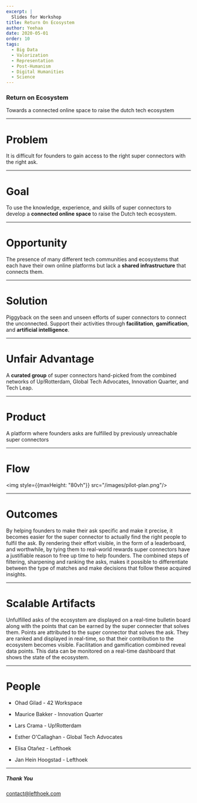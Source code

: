 ```yaml
---
excerpt: |
  Slides for Workshop
title: Return On Ecosystem
author: Yeehaa
date: 2020-05-01
order: 10
tags: 
  - Big Data
  - Valorization
  - Representation
  - Post-Humanism
  - Digital Humanities
  - Science
---
```



<Cover>

### Return on Ecosystem

Towards a connected online space to raise the dutch tech ecosystem

</Cover>

---

<Basic>

# Problem

It is difficult for founders to gain access to the right super connectors with
the right ask.

</Basic>

---

<Basic>

# Goal

To use the knowledge, experience, and skills of super connectors to develop a
**connected online space** to raise the Dutch tech ecosystem.

</Basic>

---

<Basic>

# Opportunity

The presence of many different tech communities and ecosystems that each have
their own online platforms but lack a **shared infrastructure** that connects
them.

</Basic>

---

<Basic>

# Solution

Piggyback on the seen and unseen efforts of super connectors to connect the
unconnected. Support their activities through **facilitation**, **gamification**, and
**artificial intelligence**.

</Basic>

---


<Basic>

# Unfair Advantage

A **curated group** of super connectors hand-picked from the combined networks
of Up!Rotterdam, Global Tech Advocates, Innovation Quarter, and Tech Leap.

</Basic>

---

<Basic>

# Product

A platform where founders asks are fulfilled by previously unreachable super
connectors

</Basic>

---

<Basic variant="midnight">

# Flow

<img style={{maxHeight: "80vh"}} src="/images/pilot-plan.png"/>

</Basic>

---

<Icons>

# Outcomes

<SellingPoint iconName="HighFive" title="Fulfilled Asks">
By helping founders to make their ask specific and make it precise, it becomes
easier for the super connector to actually find the right people to fulfil the
ask.
</SellingPoint>


<SellingPoint iconName="SwordAndShield" title="Fortified Reputation">
By rendering their effort visible, in the form of a leaderboard, and
worthwhile, by tying them to real-world rewards super connectors have a
justifiable reason to free up time to help founders.
</SellingPoint>

<SellingPoint iconName="Diamond" title="Qualitative Metrics">
The combined steps of filtering, sharpening and ranking the asks, makes it
possible to differentiate between the type of matches and make decisions that
follow these acquired insights.
</SellingPoint>

</Icons>

---


<Icons>

# Scalable Artifacts

<SellingPoint src="/images/Bulletin_Board.png" title="Bulletin Board">
Unfulfilled asks of the ecosystem are displayed on a real-time bulletin board
along with the points that can be earned by the super connecter that solves
them.
</SellingPoint>

<SellingPoint src="/images/Leaderboard.png" title="leaderboard">
Points are attributed to the super connector that solves the ask. They are
ranked and displayed in real-time, so that their contribution to the ecosystem
becomes visible.
</SellingPoint>

<SellingPoint src="/images/Dashboard.png" title="dashboard">
Facilitation and gamification combined reveal data points. This data can be
monitored on a real-time dashboard that shows the state of the ecosystem.
</SellingPoint>

</Icons>

---

<Basic>

# People

+ Ohad Gilad - 42 Workspace

+ Maurice Bakker - Innovation Quarter

+ Lars Crama - Up!Rotterdam

+ Esther O'Callaghan - Global Tech Advocates

+ Elisa Otañez - Lefthoek

+ Jan Hein Hoogstad - Lefthoek

</Basic>

---

<Cover>

##### Thank You

contact@lefthoek.com

</Cover>
